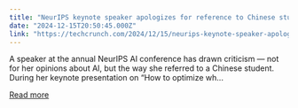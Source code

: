```yaml
---
title: "NeurIPS keynote speaker apologizes for reference to Chinese student"
date: "2024-12-15T20:50:45.000Z"
link: "https://techcrunch.com/2024/12/15/neurips-keynote-speaker-apologizes-for-reference-to-chinese-student/"
---
```


A speaker at the annual NeurIPS AI conference has drawn criticism — not for her opinions about AI, but the way she referred to a Chinese student. During her keynote presentation on “How to optimize wh...

[Read more](https://techcrunch.com/2024/12/15/neurips-keynote-speaker-apologizes-for-reference-to-chinese-student/)
